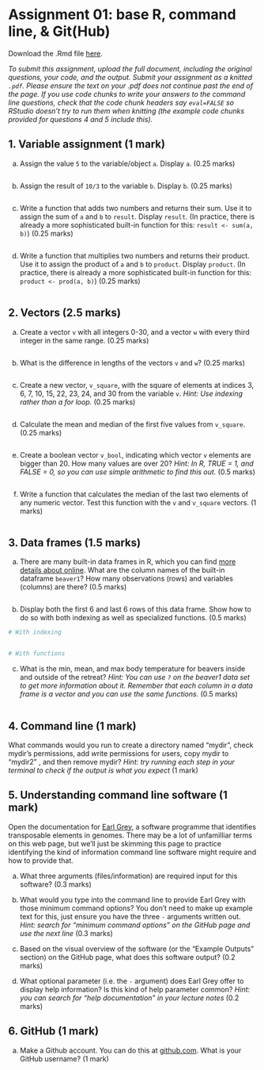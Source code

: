 # Assignment 01: base R, command line, & Git(Hub) {-}

Download the .Rmd file <a href="assignments/assignment-01.Rmd" download> here</a>.

*To submit this assignment, upload the full document, including the original questions, your code, and the output. Submit your assignment as a knitted `.pdf`. Please ensure the text on your .pdf does not continue past the end of the page. If you use code chunks to write your answers to the command line questions, check that the code chunk headers say `eval=FALSE` so RStudio doesn't try to run them when knitting (the example code chunks provided for questions 4 and 5 include this).*

## 1.  Variable assignment (1 mark)

a.  Assign the value `5` to the variable/object `a`. Display `a`. (0.25 marks)
        
```r
```

b.  Assign the result of `10/3` to the variable `b`. Display `b`. (0.25 marks)

```r
```

c.  Write a function that adds two numbers and returns their sum. Use it to assign the sum of `a` and `b` to `result`. Display `result`. (In practice, there is already a more sophisticated built-in function for this: `result <- sum(a, b)`) (0.25 marks)

```r
```

d.  Write a function that multiplies two numbers and returns their product. Use it to assign the product of `a` and `b` to `product`. Display `product`. (In practice, there is already a more sophisticated built-in function for this: `product <- prod(a, b)`) (0.25 marks)

```r
```

## 2.  Vectors (2.5 marks)

a.  Create a vector `v` with all integers 0-30, and a vector `w` with every third integer in the same range. (0.25 marks)
        
```r
```

b.  What is the difference in lengths of the vectors `v` and `w`? (0.25 marks)

```r
```

c.  Create a new vector, `v_square`, with the square of elements at indices 3, 6, 7, 10, 15, 22, 23, 24, and 30 from the variable `v`. *Hint: Use indexing rather than a for loop.* (0.25 marks)

```r
```

d.  Calculate the mean and median of the first five values from `v_square`. (0.25 marks)

```r
```

e.  Create a boolean vector `v_bool`, indicating which vector `v` elements are bigger than 20. How many values are over 20? *Hint: In R, TRUE = 1, and FALSE = 0, so you can use simple arithmetic to find this out.* (0.5 marks)

```r
```

f.  Write a function that calculates the median of the last two elements of any numeric vector. Test this function with the `v` and `v_square` vectors. (1 marks)

```r
```

## 3.  Data frames (1.5 marks)

a.  There are many built-in data frames in R, which you can find [more details about online](https://stat.ethz.ch/R-manual/R-devel/library/datasets/html/00Index.html). What are the column names of the built-in dataframe `beaver1`? How many observations (rows) and variables (columns) are there? (0.5 marks)

```r
```


b.  Display both the first 6 and last 6 rows of this data frame. Show how to do so with both indexing as well as specialized functions. (0.5 marks)

```r
# With indexing


# With functions

```


c.  What is the min, mean, and max body temperature for beavers inside and outside of the retreat? *Hint: You can use `?` on the beaver1 data set to get more information about it. Remember that each column in a data frame is a vector and you can use the same functions.* (0.5 marks)

```r
```


## 4.  Command line (1 mark)

What commands would you run to create a directory named "mydir", check mydir's permissions, add *w*rite permissions for *u*sers, copy mydir to "mydir2" , and then remove mydir? *Hint: try running each step in your terminal to check if the output is what you expect* (1 mark)

## 5. Understanding command line software (1 mark)

Open the documentation for [Earl Grey](https://github.com/TobyBaril/EarlGrey), a software programme that identifies transposable elements in genomes. There may be a lot of unfamilliar terms on this web page, but we'll just be skimming this page to practice identifying the kind of information command line software might require and how to provide that.

a. What three arguments (files/information) are required input for this software? (0.3 marks)

b. What would you type into the command line to provide Earl Grey with those minimum command options? You don't need to make up example text for this, just ensure you have the three `-` arguments written out. *Hint: search for "minimum command options" on the GitHub page and use the next line* (0.3 marks)

c. Based on the visual overview of the software (or the "Example Outputs" section) on the GitHub page, what does this software output? (0.2 marks)

d. What optional parameter (i.e. the `-` argument) does Earl Grey offer to display help information? Is this kind of help parameter common? *Hint: you can search for "help documentation" in your lecture notes* (0.2 marks)

## 6.  GitHub (1 mark)

a. Make a Github account. You can do this at [github.com](github.com). What is your GitHub username? (1 mark)